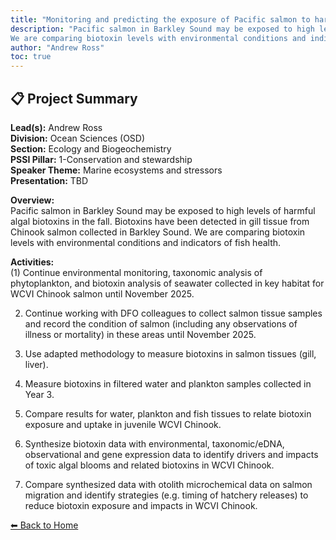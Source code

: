 ---
title: "Monitoring and predicting the exposure of Pacific salmon to harmful algal biotoxins"
description: "Pacific salmon in Barkley Sound may be exposed to high levels of harmful algal biotoxins in the fall. Biotoxins have been detected in gill tissue from Chinook salmon collected in Barkley Sound.
We are comparing biotoxin levels with environmental conditions and indicators of fish health."
author: "Andrew Ross"
toc: true
---

## 📋 Project Summary

**Lead(s):** Andrew Ross  
**Division:** Ocean Sciences (OSD)  
**Section:** Ecology and Biogeochemistry  
**PSSI Pillar:** 1-Conservation and stewardship  
**Speaker Theme:** Marine ecosystems and stressors  
**Presentation:** TBD  

**Overview:**  
Pacific salmon in Barkley Sound may be exposed to high levels of harmful algal biotoxins in the fall. Biotoxins have been detected in gill tissue from Chinook salmon collected in Barkley Sound.
We are comparing biotoxin levels with environmental conditions and indicators of fish health.   

**Activities:**  
(1) Continue environmental monitoring, taxonomic analysis of phytoplankton, and biotoxin analysis of seawater collected in key habitat for WCVI Chinook salmon until November 2025.
(2) Continue working with DFO colleagues to collect salmon tissue samples and record the condition of salmon (including any observations of illness or mortality) in these areas until November 2025. 
(3) Use adapted methodology to measure biotoxins in salmon tissues (gill, liver).
(4) Measure biotoxins in filtered water and plankton samples collected in Year 3.
(6) Compare results for water, plankton and fish tissues to relate biotoxin exposure and uptake in juvenile WCVI Chinook. 
(7) Synthesize biotoxin data with environmental, taxonomic/eDNA, observational and gene expression data to identify drivers and impacts of toxic algal blooms and related biotoxins in WCVI Chinook.
(8) Compare synthesized data with otolith microchemical data on salmon migration and identify strategies (e.g. timing of hatchery releases) to reduce biotoxin exposure and impacts in WCVI Chinook.

[⬅ Back to Home](../index.qmd)
